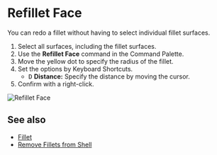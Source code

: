 
# Refillet Face

<Reference shortcut="" command="Refillet Face" button="" />

You can redo a fillet without having to select individual fillet surfaces.

1. Select all surfaces, including the fillet surfaces.
2. Use the **Refillet Face** command in the Command Palette.
3. Move the yellow dot to specify the radius of the fillet.
4. Set the options by Keyboard Shortcuts.
    - <kbd>D</kbd> **Distance:** Specify the distance by moving the cursor.
5. Confirm with a right-click.

![Refillet Face](/img/refillet-face.gif)

## See also
- [Fillet](./fillet)
- [Remove Fillets from Shell](./remove-fillets-from-shell)

